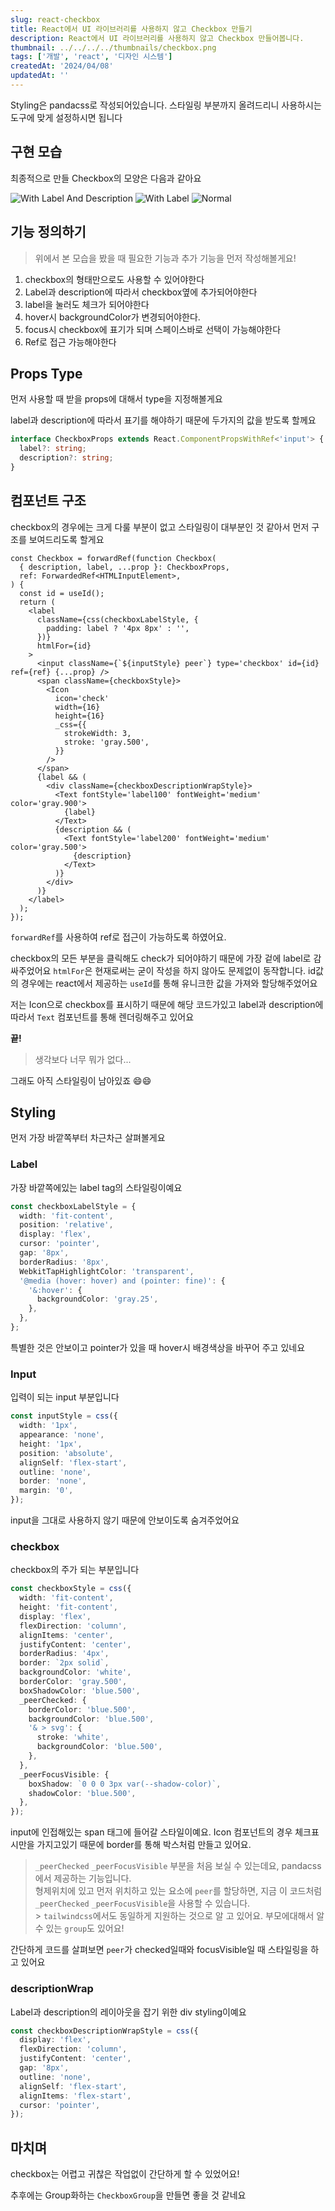 ```yaml
---
slug: react-checkbox
title: React에서 UI 라이브러리를 사용하지 않고 Checkbox 만들기
description: React에서 UI 라이브러리를 사용하지 않고 Checkbox 만들어봅니다.
thumbnail: ../../../../thumbnails/checkbox.png
tags: ['개발', 'react', '디자인 시스템']
createdAt: '2024/04/08'
updatedAt: ''
---
```


<Callout variant='warn' title='시작하기 전'>
  Styling은 pandacss로 작성되어있습니다. 스타일링 부분까지 올려드리니 사용하시는 도구에 맞게
  설정하시면 됩니다
</Callout>

## 구현 모습

최종적으로 만들 Checkbox의 모양은 다음과 같아요

![With Label And Description](./1.gif)
![With Label](./2.gif)
![Normal](./3.gif)

## 기능 정의하기

> 위에서 본 모습을 봤을 때 필요한 기능과 추가 기능을 먼저 작성해볼게요!

1. checkbox의 형태만으로도 사용할 수 있어야한다
2. Label과 description에 따라서 checkbox옆에 추가되어야한다
3. label을 눌러도 체크가 되어야한다
4. hover시 backgroundColor가 변경되어야한다.
5. focus시 checkbox에 표기가 되며 스페이스바로 선택이 가능해야한다
6. Ref로 접근 가능해야한다

## Props Type

먼저 사용할 때 받을 props에 대해서 type을 지정해볼게요

label과 description에 따라서 표기를 해야하기 때문에 두가지의 값을 받도록 할께요

```ts
interface CheckboxProps extends React.ComponentPropsWithRef<'input'> {
  label?: string;
  description?: string;
}
```

## 컴포넌트 구조

checkbox의 경우에는 크게 다룰 부분이 없고 스타일링이 대부분인 것 같아서 먼저 구조를 보여드리도록 할게요

```tsx
const Checkbox = forwardRef(function Checkbox(
  { description, label, ...prop }: CheckboxProps,
  ref: ForwardedRef<HTMLInputElement>,
) {
  const id = useId();
  return (
    <label
      className={css(checkboxLabelStyle, {
        padding: label ? '4px 8px' : '',
      })}
      htmlFor={id}
    >
      <input className={`${inputStyle} peer`} type='checkbox' id={id} ref={ref} {...prop} />
      <span className={checkboxStyle}>
        <Icon
          icon='check'
          width={16}
          height={16}
          _css={{
            strokeWidth: 3,
            stroke: 'gray.500',
          }}
        />
      </span>
      {label && (
        <div className={checkboxDescriptionWrapStyle}>
          <Text fontStyle='label100' fontWeight='medium' color='gray.900'>
            {label}
          </Text>
          {description && (
            <Text fontStyle='label200' fontWeight='medium' color='gray.500'>
              {description}
            </Text>
          )}
        </div>
      )}
    </label>
  );
});
```

`forwardRef`를 사용하여 ref로 접근이 가능하도록 하였어요.

checkbox의 모든 부분을 클릭해도 check가 되어야하기 때문에 가장 겉에 label로 감싸주었어요 `htmlFor`은 현재로써는 굳이 작성을 하지 않아도 문제없이 동작합니다. id값의 경우에는 react에서 제공하는 `useId`를 통해 유니크한 값을 가져와 할당해주었어요

저는 Icon으로 checkbox를 표시하기 때문에 해당 코드가있고 label과 description에 따라서 `Text` 컴포넌트를 통해 렌더링해주고 있어요

**끝!**

> 생각보다 너무 뭐가 없다...

그래도 아직 스타일링이 남아있죠 😄😄

## Styling

먼저 가장 바깥쪽부터 차근차근 살펴볼게요

### Label

가장 바깥쪽에있는 label tag의 스타일링이예요

```ts
const checkboxLabelStyle = {
  width: 'fit-content',
  position: 'relative',
  display: 'flex',
  cursor: 'pointer',
  gap: '8px',
  borderRadius: '8px',
  WebkitTapHighlightColor: 'transparent',
  '@media (hover: hover) and (pointer: fine)': {
    '&:hover': {
      backgroundColor: 'gray.25',
    },
  },
};
```

특별한 것은 안보이고 pointer가 있을 때 hover시 배경색상을 바꾸어 주고 있네요

### Input

입력이 되는 input 부분입니다

```ts
const inputStyle = css({
  width: '1px',
  appearance: 'none',
  height: '1px',
  position: 'absolute',
  alignSelf: 'flex-start',
  outline: 'none',
  border: 'none',
  margin: '0',
});
```

input을 그대로 사용하지 않기 때문에 안보이도록 숨겨주었어요

### checkbox

checkbox의 주가 되는 부분입니다

```ts
const checkboxStyle = css({
  width: 'fit-content',
  height: 'fit-content',
  display: 'flex',
  flexDirection: 'column',
  alignItems: 'center',
  justifyContent: 'center',
  borderRadius: '4px',
  border: `2px solid`,
  backgroundColor: 'white',
  borderColor: 'gray.500',
  boxShadowColor: 'blue.500',
  _peerChecked: {
    borderColor: 'blue.500',
    backgroundColor: 'blue.500',
    '& > svg': {
      stroke: 'white',
      backgroundColor: 'blue.500',
    },
  },
  _peerFocusVisible: {
    boxShadow: `0 0 0 3px var(--shadow-color)`,
    shadowColor: 'blue.500',
  },
});
```

input에 인접해있는 span 태그에 들어갈 스타일이예요.
Icon 컴포넌트의 경우 체크표시만을 가지고있기 때문에 border를 통해 박스처럼 만들고 있어요.

> `_peerChecked` `_peerFocusVisible` 부분을 처음 보실 수 있는데요, pandacss에서 제공하는 기능입니다.<br/>
> 형제위치에 있고 먼저 위치하고 있는 요소에 `peer`를 할당하면, 지금 이 코드처럼 `_peerChecked` `_peerFocusVisible`을 사용할 수 있습니다.<br/> > `tailwindcss`에서도 동일하게 지원하는 것으로 알 고 있어요. 부모에대해서 알 수 있는 `group`도 있어요!

간단하게 코드를 살펴보면 `peer`가 checked일때와 focusVisible일 때 스타일링을 하고 있어요

### descriptionWrap

Label과 description의 레이아웃을 잡기 위한 div styling이예요

```ts
const checkboxDescriptionWrapStyle = css({
  display: 'flex',
  flexDirection: 'column',
  justifyContent: 'center',
  gap: '8px',
  outline: 'none',
  alignSelf: 'flex-start',
  alignItems: 'flex-start',
  cursor: 'pointer',
});
```

## 마치며

checkbox는 어렵고 귀찮은 작업없이 간단하게 할 수 있었어요!

추후에는 Group화하는 `CheckboxGroup`을 만들면 좋을 것 같네요
